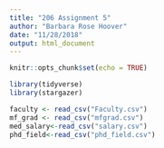 ```yaml
---
title: "206 Assignment 5"
author: "Barbara Rose Hoover"
date: "11/28/2018"
output: html_document
---
```


```r
knitr::opts_chunk$set(echo = TRUE)
```


```r
library(tidyverse)
library(stargazer)
```
```r
faculty <- read_csv("Faculty.csv")
mf_grad <- read_csv("mfgrad.csv")
med_salary<-read_csv("salary.csv")
phd_field<-read_csv("phd_field.csv")

```

